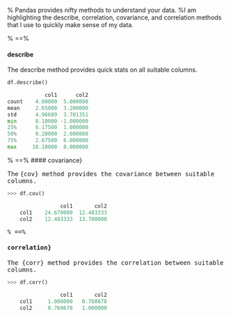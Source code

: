 

\section{Stats}

% Pandas provides nifty methods to understand your data. 
%I am highlighting the describe, correlation, covariance, and correlation methods that I use to quickly make sense of my data.

%       ==%

#### describe

The describe method provides quick stats on all suitable columns.


```python

df.describe()

            col1      col2
count    4.00000  5.000000
mean     2.65000  3.200000
std      4.96689  3.701351
min      0.10000 -1.000000
25%      0.17500  1.000000
50%      0.20000  2.000000
75%      2.67500  6.000000
max     10.10000  8.000000

```

%       ==%
#### covariance}

The <tt>{cov} method provides the covariance between suitable columns.


```python

>>> df.cov()

                 col1       col2
    col1    24.670000  12.483333
    col2    12.483333  13.700000

```

%       ==%

#### correlation}

The <tt>{corr} method provides the correlation between suitable columns.
```python
 
>>> df.corr()
  
                 col1       col2
    col1     1.000000   0.760678
    col2     0.760678   1.000000

```
